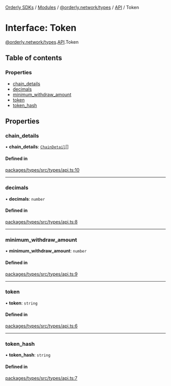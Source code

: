 [Orderly SDKs](/sdks/tech-doc/README) / [Modules](/sdks/tech-doc/modules) / [@orderly.network/types](/sdks/tech-doc/modules/orderly_network_types) / [API](/sdks/tech-doc/modules/orderly_network_types.API) / Token

# Interface: Token

[@orderly.network/types](/sdks/tech-doc/modules/orderly_network_types).[API](/sdks/tech-doc/modules/orderly_network_types.API).Token

## Table of contents

### Properties

- [chain\_details](/sdks/tech-doc/interfaces/orderly_network_types.API.Token#chain_details)
- [decimals](/sdks/tech-doc/interfaces/orderly_network_types.API.Token#decimals)
- [minimum\_withdraw\_amount](/sdks/tech-doc/interfaces/orderly_network_types.API.Token#minimum_withdraw_amount)
- [token](/sdks/tech-doc/interfaces/orderly_network_types.API.Token#token)
- [token\_hash](/sdks/tech-doc/interfaces/orderly_network_types.API.Token#token_hash)

## Properties

### chain\_details

• **chain\_details**: [`ChainDetail`](/sdks/tech-doc/interfaces/orderly_network_types.API.ChainDetail)[]

#### Defined in

[packages/types/src/types/api.ts:10](https://github.com/OrderlyNetwork/js-sdk/blob/ba995f2/packages/types/src/types/api.ts#L10)

___

### decimals

• **decimals**: `number`

#### Defined in

[packages/types/src/types/api.ts:8](https://github.com/OrderlyNetwork/js-sdk/blob/ba995f2/packages/types/src/types/api.ts#L8)

___

### minimum\_withdraw\_amount

• **minimum\_withdraw\_amount**: `number`

#### Defined in

[packages/types/src/types/api.ts:9](https://github.com/OrderlyNetwork/js-sdk/blob/ba995f2/packages/types/src/types/api.ts#L9)

___

### token

• **token**: `string`

#### Defined in

[packages/types/src/types/api.ts:6](https://github.com/OrderlyNetwork/js-sdk/blob/ba995f2/packages/types/src/types/api.ts#L6)

___

### token\_hash

• **token\_hash**: `string`

#### Defined in

[packages/types/src/types/api.ts:7](https://github.com/OrderlyNetwork/js-sdk/blob/ba995f2/packages/types/src/types/api.ts#L7)
